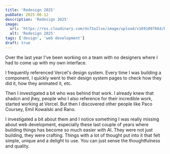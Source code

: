 ```yaml
---
title: 'Redesign 2025'
pubDate: 2025-06-12
description: 'Redesign 2025'
image:
  url: 'https://res.cloudinary.com/dx73a1lse/image/upload/v1691097664/blog/build-your-own-react-routerwebp_wzdy1w.webp'
  alt: 'Redesign 2025'
tags: ['design', 'web development']
draft: true
---
```


Over the last year I've been working on a team with no designers where I had to come up with my own interface.

I frequently referenced Vercel's design system. Every time I was building a component, I quickly went to their design system pages to check how they did it, how they animated it, etc.

Then I investigated a bit who was behind that work. I already knew that shadcn and jhey, people who I also reference for their incredible work, started working at Vercel. But then I discovered other people like Paco Coursey, Emil Kowalski and Rano.

I investigated a bit about them and I notice something I was really missing about web development, especially these last couple of years where building things has become so much easier with AI. They were not just building, they were crafting. Things with a lot of thought put into it that felt simple, unique and a delight to use. You can just sense the thoughtfulness and quality.
